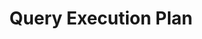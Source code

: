---
id: "db_mq_012"
questionType: "MULTIPLE_CHOICE"
title: "Query Execution Plan"
description: "Which database component generates the query execution plan?"
difficulty: "HARD"
category: "Database"
options:
  - "Query Parser"
  - "Query Optimizer"
  - "Transaction Scheduler"
  - "Lock Manager"
correctAnswer: 1
---